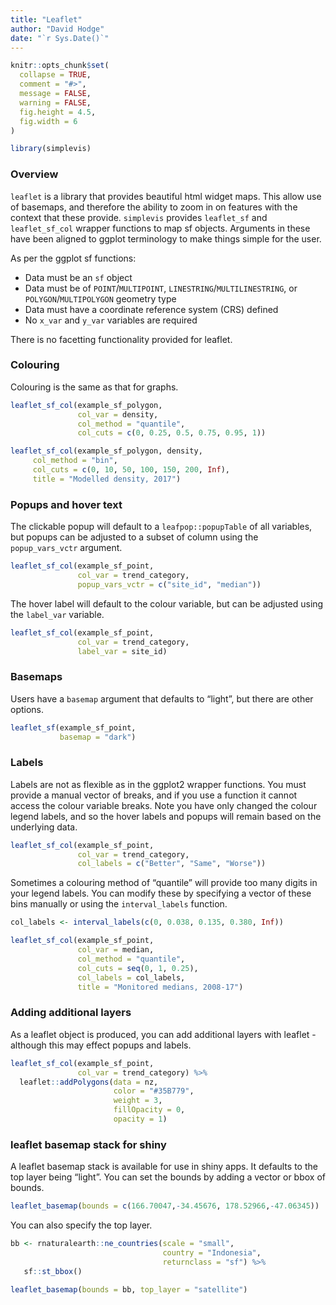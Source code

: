 ```yaml
---
title: "Leaflet"
author: "David Hodge"
date: "`r Sys.Date()`"
---
```


```r
knitr::opts_chunk$set(
  collapse = TRUE,
  comment = "#>",
  message = FALSE,
  warning = FALSE,
  fig.height = 4.5, 
  fig.width = 6
)
```

```r
library(simplevis)
```

### Overview

`leaflet` is a library that provides beautiful html widget maps. This allow use of basemaps, and therefore the ability to zoom in on features with the context that these provide. `simplevis` provides `leaflet_sf` and `leaflet_sf_col` wrapper functions to map sf objects. Arguments in these have been aligned to ggplot terminology to make things simple for the user.

As per the ggplot sf functions:

* Data must be an `sf` object 
* Data must be of `POINT`/`MULTIPOINT`, `LINESTRING`/`MULTILINESTRING`, or `POLYGON`/`MULTIPOLYGON` geometry type
* Data must have a coordinate reference system (CRS) defined
* No `x_var` and `y_var` variables are required

There is no facetting functionality provided for leaflet.

### Colouring 

Colouring is the same as that for graphs.

```r
leaflet_sf_col(example_sf_polygon, 
               col_var = density, 
               col_method = "quantile", 
               col_cuts = c(0, 0.25, 0.5, 0.75, 0.95, 1))
```


```r
leaflet_sf_col(example_sf_polygon, density,
     col_method = "bin", 
     col_cuts = c(0, 10, 50, 100, 150, 200, Inf),
     title = "Modelled density, 2017")
```


### Popups and hover text

The clickable popup will default to a `leafpop::popupTable` of all variables, but popups can be adjusted to a subset of column using the `popup_vars_vctr` argument.

```r
leaflet_sf_col(example_sf_point, 
               col_var = trend_category, 
               popup_vars_vctr = c("site_id", "median"))
```

The hover label will default to the colour variable, but can be adjusted using the `label_var` variable. 

```r
leaflet_sf_col(example_sf_point, 
               col_var = trend_category, 
               label_var = site_id)
```

### Basemaps

Users have a `basemap` argument that defaults to "light", but there are other options.

```r
leaflet_sf(example_sf_point, 
           basemap = "dark")
```

### Labels

Labels are not as flexible as in the ggplot2 wrapper functions. You must provide a manual vector of breaks, and if you use a function it cannot access the colour variable breaks. Note you have only changed the colour legend labels, and so the hover labels and popups will remain based on the underlying data.

```r
leaflet_sf_col(example_sf_point, 
               col_var = trend_category, 
               col_labels = c("Better", "Same", "Worse"))
```

Sometimes a colouring method of "quantile" will provide too many digits in your legend labels. You can modify these by specifying a vector of these bins manually or using the `interval_labels` function.

```r
col_labels <- interval_labels(c(0, 0.038, 0.135, 0.380, Inf))

leaflet_sf_col(example_sf_point, 
               col_var = median, 
               col_method = "quantile",
               col_cuts = seq(0, 1, 0.25),
               col_labels = col_labels,
               title = "Monitored medians, 2008-17")
```



### Adding additional layers

As a leaflet object is produced, you can add additional layers with leaflet - although this may effect popups and labels.

```r
leaflet_sf_col(example_sf_point, 
               col_var = trend_category) %>% 
  leaflet::addPolygons(data = nz, 
                       color = "#35B779", 
                       weight = 3, 
                       fillOpacity = 0, 
                       opacity = 1)
```

### leaflet basemap stack for shiny

A leaflet basemap stack is available for use in shiny apps. It defaults to the top layer being "light". You can set the bounds by adding a vector or bbox of bounds.

```r
leaflet_basemap(bounds = c(166.70047,-34.45676, 178.52966,-47.06345))
```

You can also specify the top layer.

```r
bb <- rnaturalearth::ne_countries(scale = "small", 
                                  country = "Indonesia", 
                                  returnclass = "sf") %>% 
   sf::st_bbox() 
 
leaflet_basemap(bounds = bb, top_layer = "satellite") 
```

